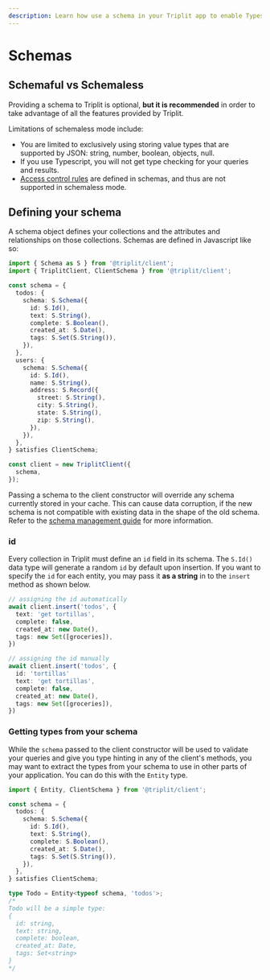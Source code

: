 ```yaml
---
description: Learn how use a schema in your Triplit app to enable Typescript support and data validation.
---
```



# Schemas

## Schemaful vs Schemaless

Providing a schema to Triplit is optional, **but it is recommended** in order to
take advantage of all the features provided by Triplit.

Limitations of schemaless mode include:

- You are limited to exclusively using storing value types that are supported by JSON: string, number, boolean, objects, null.
- If you use Typescript, you will not get type checking for your queries and results.
- [Access control rules](/schemas/rules) are defined in schemas, and thus are not supported in schemaless mode.

## Defining your schema

A schema object defines your collections and the attributes and relationships on those collections. Schemas are defined in Javascript like so:

```typescript
import { Schema as S } from '@triplit/client';
import { TriplitClient, ClientSchema } from '@triplit/client';

const schema = {
  todos: {
    schema: S.Schema({
      id: S.Id(),
      text: S.String(),
      complete: S.Boolean(),
      created_at: S.Date(),
      tags: S.Set(S.String()),
    }),
  },
  users: {
    schema: S.Schema({
      id: S.Id(),
      name: S.String(),
      address: S.Record({
        street: S.String(),
        city: S.String(),
        state: S.String(),
        zip: S.String(),
      }),
    }),
  },
} satisfies ClientSchema;

const client = new TriplitClient({
  schema,
});
```

Passing a schema to the client constructor will override any schema currently stored in your cache. This can cause data corruption, if the new schema is not compatible with existing data in the shape of the old schema. Refer to the [schema management guide](/schemas/updating) for more information.

### id

Every collection in Triplit must define an `id` field in its schema. The `S.Id()` data type will generate a random `id` by default upon insertion. If you want to specify the `id` for each entity, you may pass it **as a string** in to the `insert` method as shown below.

```typescript
// assigning the id automatically
await client.insert('todos', {
  text: 'get tortillas',
  complete: false,
  created_at: new Date(),
  tags: new Set([groceries]),
})

// assigning the id manually
await client.insert('todos', {
  id: 'tortillas'
  text: 'get tortillas',
  complete: false,
  created_at: new Date(),
  tags: new Set([groceries]),
})
```

### Getting types from your schema

While the `schema` passed to the client constructor will be used to validate your queries and give you type hinting in any of the client's methods, you may want to extract the types from your schema to use in other parts of your application. You can do this with the `Entity` type.

```typescript
import { Entity, ClientSchema } from '@triplit/client';

const schema = {
  todos: {
    schema: S.Schema({
      id: S.Id(),
      text: S.String(),
      complete: S.Boolean(),
      created_at: S.Date(),
      tags: S.Set(S.String()),
    }),
  },
} satisfies ClientSchema;

type Todo = Entity<typeof schema, 'todos'>;
/* 
Todo will be a simple type:
{ 
  id: string, 
  text: string, 
  complete: boolean, 
  created_at: Date, 
  tags: Set<string> 
} 
*/
```
